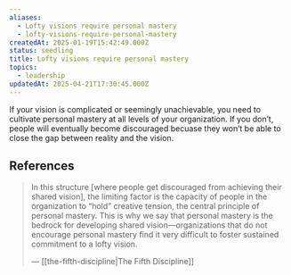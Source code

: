 ```yaml
---
aliases:
  - Lofty visions require personal mastery
  - lofty-visions-require-personal-mastery
createdAt: 2025-01-19T15:42:49.000Z
status: seedling
title: Lofty visions require personal mastery
topics:
  - leadership
updatedAt: 2025-04-21T17:30:45.000Z
---
```

If your vision is complicated or seemingly unachievable, you need to cultivate personal mastery at all levels of your organization. If you don’t, people will eventually become discouraged becuase they won’t be able to close the gap between reality and the vision.

## References

> In this structure [where people get discouraged from achieving their shared vision], the limiting factor is the capacity of people in the organization to “hold” creative tension, the central principle of personal mastery. This is why we say that personal mastery is the bedrock for developing shared vision—organizations that do not encourage personal mastery find it very difficult to foster sustained commitment to a lofty vision.
>
> — [[the-fifth-discipline|The Fifth Discipline]]
